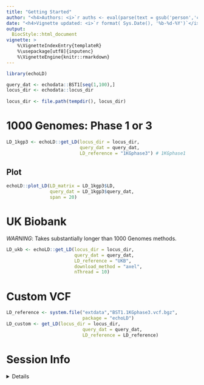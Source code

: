 ```yaml
---
title: "Getting Started" 
author: "<h4>Authors: <i>`r auths <- eval(parse(text = gsub('person','c',read.dcf('../DESCRIPTION', fields = 'Authors@R'))));paste(auths[names(auths)=='given'],auths[names(auths)=='family'], collapse = ', ')`</i></h4>" 
date: "<h4>Vignette updated: <i>`r format( Sys.Date(), '%b-%d-%Y')`</i></h4>"
output:
  BiocStyle::html_document
vignette: >
    %\VignetteIndexEntry{templateR} 
    %\usepackage[utf8]{inputenc}
    %\VignetteEngine{knitr::rmarkdown}
---
```


```r
library(echoLD)

query_dat <- echodata::BST1[seq(1,100),]
locus_dir <- echodata::locus_dir
 
locus_dir <- file.path(tempdir(), locus_dir)
```


# 1000 Genomes: Phase 1 or 3

```r
LD_1kgp3 <- echoLD::get_LD(locus_dir = locus_dir,
                           query_dat = query_dat,
                           LD_reference = "1KGphase3") # 1KGphase1
```

## Plot

```r
echoLD::plot_LD(LD_matrix = LD_1kgp3$LD, 
                query_dat = LD_1kgp3$query_dat,
                span = 20)
```


# UK Biobank

*WARNING*: Takes substantially longer than 1000 Genomes methods.

```r
LD_ukb <- echoLD::get_LD(locus_dir = locus_dir,
                         query_dat = query_dat,
                         LD_reference = "UKB", 
                         download_method = "axel", 
                         nThread = 10)
```

# Custom VCF

```r
LD_reference <- system.file("extdata","BST1.1KGphase3.vcf.bgz", 
                            package = "echoLD")
LD_custom <- get_LD(locus_dir = locus_dir,
                            query_dat = query_dat,
                            LD_reference = LD_reference)
```


# Session Info 

<details> 

```r
utils::sessionInfo()
```

</details>  

<br>
